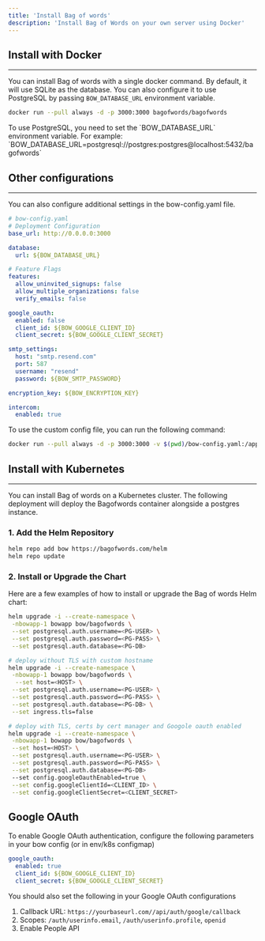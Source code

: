 ```yaml
---
title: 'Install Bag of words'
description: 'Install Bag of Words on your own server using Docker'
---
```


## Install with Docker
---
You can install Bag of words with a single docker command. By default, it will use SQLite as the database. 
You can also configure it to use PostgreSQL by passing `BOW_DATABASE_URL` environment variable.

```bash
docker run --pull always -d -p 3000:3000 bagofwords/bagofwords
```

<Info>
To use PostgreSQL, you need to set the `BOW_DATABASE_URL` environment variable.
For example: `BOW_DATABASE_URL=postgresql://postgres:postgres@localhost:5432/bagofwords`
</Info>

## Other configurations
---
You can also configure additional settings in the bow-config.yaml file.

```yaml
# bow-config.yaml
# Deployment Configuration
base_url: http://0.0.0.0:3000 

database:
  url: ${BOW_DATABASE_URL}

# Feature Flags
features:
  allow_uninvited_signups: false
  allow_multiple_organizations: false 
  verify_emails: false

google_oauth:
  enabled: false
  client_id: ${BOW_GOOGLE_CLIENT_ID}
  client_secret: ${BOW_GOOGLE_CLIENT_SECRET}

smtp_settings:
  host: "smtp.resend.com"
  port: 587
  username: "resend"
  password: ${BOW_SMTP_PASSWORD}

encryption_key: ${BOW_ENCRYPTION_KEY}

intercom:
  enabled: true

```
To use the custom config file, you can run the following command:

```bash
docker run --pull always -d -p 3000:3000 -v $(pwd)/bow-config.yaml:/app/bow-config.yaml bagofwords/bagofwords
```



## Install with Kubernetes
---
You can install Bag of words on a Kubernetes cluster. The following deployment will deploy the Bagofwords container alongside a postgres instance.

### 1. Add the Helm Repository

```bash
helm repo add bow https://bagofwords.com/helm
helm repo update
```

### 2. Install or Upgrade the Chart

Here are a few examples of how to install or upgrade the Bag of words Helm chart:


```bash
helm upgrade -i --create-namespace \
 -nbowapp-1 bowapp bow/bagofwords \
 --set postgresql.auth.username=<PG-USER> \
 --set postgresql.auth.password=<PG-PASS> \
 --set postgresql.auth.database=<PG-DB>
```

```bash
# deploy without TLS with custom hostname
helm upgrade -i --create-namespace \
 -nbowapp-1 bowapp bow/bagofwords \
  --set host=<HOST> \
 --set postgresql.auth.username=<PG-USER> \
 --set postgresql.auth.password=<PG-PASS> \
 --set postgresql.auth.database=<PG-DB> \
 --set ingress.tls=false
``` 


```bash
# deploy with TLS, certs by cert manager and Googole oauth enabled 
helm upgrade -i --create-namespace \
 -nbowapp-1 bowapp bow/bagofwords \
 --set host=<HOST> \
 --set postgresql.auth.username=<PG-USER> \
 --set postgresql.auth.password=<PG-PASS> \
 --set postgresql.auth.database=<PG-DB>
 --set config.googleOauthEnabled=true \
 --set config.googleClientId=<CLIENT_ID> \
 --set config.googleClientSecret=<CLIENT_SECRET>
``` 


## Google OAuth

To enable Google OAuth authentication, configure the following parameters in your bow config (or in env/k8s configmap)
```yaml
google_oauth:
  enabled: true
  client_id: ${BOW_GOOGLE_CLIENT_ID}
  client_secret: ${BOW_GOOGLE_CLIENT_SECRET}
```

You should also set the following in your Google OAuth configurations

1. Callback URL: `https://yourbaseurl.com//api/auth/google/callback`
2. Scopes: `/auth/userinfo.email`, `/auth/userinfo.profile`, `openid`
3. Enable People API 